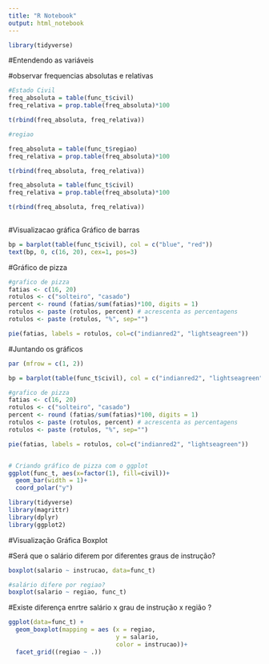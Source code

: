 ---
title: "R Notebook"
output: html_notebook
---

```{r}
library(tidyverse)
```

#Entendendo as variáveis

#observar frequencias absolutas e relativas
```{r}

#Estado Civil
freq_absoluta = table(func_t$civil)
freq_relativa = prop.table(freq_absoluta)*100

t(rbind(freq_absoluta, freq_relativa))

```


```{r}
#regiao

freq_absoluta = table(func_t$regiao)
freq_relativa = prop.table(freq_absoluta)*100

t(rbind(freq_absoluta, freq_relativa))

freq_absoluta = table(func_t$civil)
freq_relativa = prop.table(freq_absoluta)*100

t(rbind(freq_absoluta, freq_relativa))
  
```

#Visualizacao gráfica
Gráfico de barras
```{r}
bp = barplot(table(func_t$civil), col = c("blue", "red"))
text(bp, 0, c(16, 20), cex=1, pos=3)
```

#Gráfico de pizza
```{r}
#grafico de pizza
fatias <- c(16, 20)
rotulos <- c("solteiro", "casado")
percent <- round (fatias/sum(fatias)*100, digits = 1)
rotulos <- paste (rotulos, percent) # acrescenta as percentagens
rotulos <- paste (rotulos, "%", sep="")

pie(fatias, labels = rotulos, col=c("indianred2", "lightseagreen"))
```

#Juntando os gráficos
```{r}
par (mfrow = c(1, 2))

bp = barplot(table(func_t$civil), col = c("indianred2", "lightseagreen"))

#grafico de pizza
fatias <- c(16, 20)
rotulos <- c("solteiro", "casado")
percent <- round (fatias/sum(fatias)*100, digits = 1)
rotulos <- paste (rotulos, percent) # acrescenta as percentagens
rotulos <- paste (rotulos, "%", sep="")

pie(fatias, labels = rotulos, col=c("indianred2", "lightseagreen"))


# Criando gráfico de pizza com o ggplot
ggplot(func_t, aes(x=factor(1), fill=civil))+
  geom_bar(width = 1)+
  coord_polar("y")

```


```{r}
library(tidyverse)
library(magrittr)
library(dplyr)
library(ggplot2)
```
#Visualização Gráfica Boxplot


#Será que o salário diferem por diferentes graus de instrução?
```{r}
boxplot(salario ~ instrucao, data=func_t)

#salário difere por regiao?
boxplot(salario ~ regiao, func_t)
```

#Existe diferença enrtre salário x grau de instrução x região ?

```{r}
ggplot(data=func_t) +
  geom_boxplot(mapping = aes (x = regiao, 
                              y = salario,
                              color = instrucao))+
  facet_grid((regiao ~ .))
```


